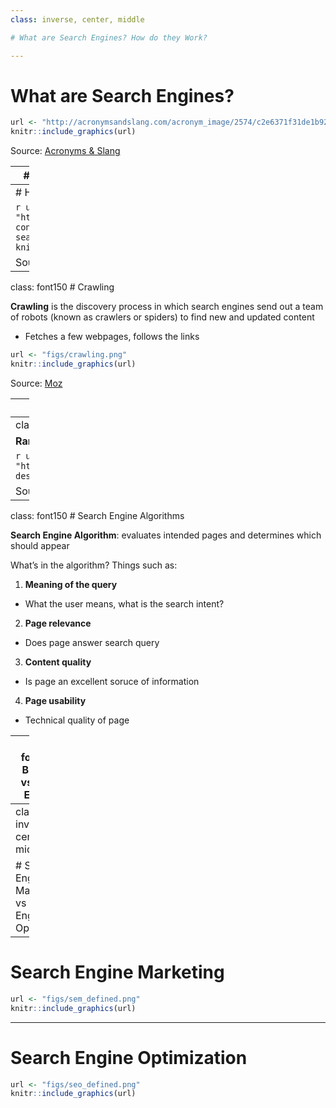 ```yaml
---
class: inverse, center, middle

# What are Search Engines? How do they Work?

---
```

# What are Search Engines?


```r
url <- "http://acronymsandslang.com/acronym_image/2574/c2e6371f31de1b922305b7f1dea6badd.jpg"
knitr::include_graphics(url)
```

Source: [Acronyms & Slang](http://acronymsandslang.com)


---
# What are Search Engines?


```r
url <- "https://www.reliablesoft.net/wp-content/uploads/2016/12/top-search-engines-oct-2020.png"
knitr::include_graphics(url)
```

Source: [ReliableSoft](https://www.reliablesoft.net/)

---
# How Do They Work? 

```r
url <- "https://mangools.com/blog/wp-content/uploads/2020/10/how-search-engines-work.png"
knitr::include_graphics(url)
```

Source: [Mangools](https://mangools.com)

---
class: font150
# Crawling 

**Crawling** is the discovery process in which search engines send out a team of robots (known as crawlers or spiders) to find new and updated content

* Fetches a few webpages, follows the links

```r
url <- "figs/crawling.png"
knitr::include_graphics(url)
```

Source: [Moz](https://moz.com/)


---
class: font140
# Indexing 

**Indexing**: search engines collect, analyze and store everything found via crawlers into data structures 

* Imagine a library of books, but containing webpages instead of books!

```r
url <- "https://storage.googleapis.com/algodailyrandomassets/curriculum/systems-design/search-engines/indexing.png"
knitr::include_graphics(url)
```

Source: [Algo Daily](https://algodaily.com/lessons/how-do-search-engines-work/indexing)


---
class: font150
# Ranking 

**Ranking** happens via *search engine algorithms* 

```r
url <- "https://storage.googleapis.com/algodailyrandomassets/curriculum/systems-design/search-engines/ranking.png
"
knitr::include_graphics(url)
```

Source: [Algo Daily](https://algodaily.com/lessons/how-do-search-engines-work/indexing)


---
class: font150
# Search Engine Algorithms

**Search Engine Algorithm**: evaluates intended pages and determines which should appear 

What's in the algorithm? Things such as:

1.  **Meaning of the query** 
  * What the user means, what is the search intent?
2. **Page relevance** 
  * Does page answer search query
3. **Content quality** 
  * Is page an excellent soruce of information
4. **Page usability**
  * Technical quality of page

---
class: font150
# Browsers vs Search Engines!

Important Distiction!

**Web browser**: a user friendly interface to display a webpage

VERSUS

**Search Engine**: An online tool available on a website that is accessed via a web browser

```r
url <- "https://www.searchenginemagazine.com/wp-content/uploads/2021/03/web-browser-vs-search-engine.jpg"
knitr::include_graphics(url)
```

Source: [Search Engine Magazine](https://www.searchenginemagazine.com/web-browser-vs-search-engine/)

---
class: inverse, center, middle

# Search Engine Marketing vs Search Engine Optimization

---
# Search Engine Marketing


```r
url <- "figs/sem_defined.png"
knitr::include_graphics(url)
```

---
# Search Engine Optimization 

```r
url <- "figs/seo_defined.png"
knitr::include_graphics(url)
```